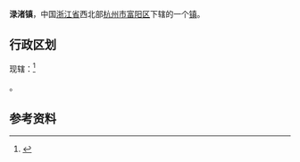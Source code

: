 {{中国乡级行政区
|景观照片文件名       = 
|景观照片描述         = 
}}
'''渌渚镇'''，中国[[浙江省|浙江省]]西北部[[杭州市|杭州市]][[富阳区|富阳区]]下辖的一个[[镇|镇]]。	

==行政区划==
现辖：<ref>{{PRC admin/ref sgc|33/01/11/103/000}}</ref>

{{PRC admin/children|33/01/11/103/000}}。

==参考资料==
{{reflist}}

{{PRC admin/navcat|33/01/11/103/000}}
